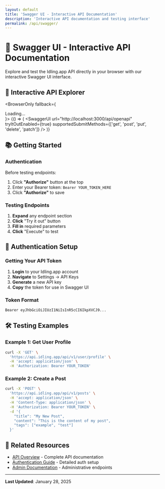 ```yaml
---
layout: default
title: 'Swagger UI - Interactive API Documentation'
description: 'Interactive API documentation and testing interface'
permalink: /api/swagger/
---
```


# 🧪 Swagger UI - Interactive API Documentation

Explore and test the Idling.app API directly in your browser with our interactive Swagger UI interface.

## 🚀 Interactive API Explorer


<BrowserOnly fallback={<div>Loading...</div>}>
  {() => (
    <SwaggerUI
      url="http://localhost:3000/api/openapi"
      tryItOutEnabled={true}
      supportedSubmitMethods={['get', 'post', 'put', 'delete', 'patch']}
    />
  )}
</BrowserOnly>

## 📚 Getting Started

### Authentication

Before testing endpoints:

1. Click **"Authorize"** button at the top
2. Enter your Bearer token: `Bearer YOUR_TOKEN_HERE`
3. Click **"Authorize"** to save

### Testing Endpoints

1. **Expand** any endpoint section
2. **Click** "Try it out" button
3. **Fill in** required parameters
4. **Click** "Execute" to test

## 🔐 Authentication Setup

### Getting Your API Token

1. **Login** to your Idling.app account
2. **Navigate** to Settings → API Keys
3. **Generate** a new API key
4. **Copy** the token for use in Swagger UI

### Token Format

```
Bearer eyJhbGciOiJIUzI1NiIsInR5cCI6IkpXVCJ9...
```

## 🛠️ Testing Examples

### Example 1: Get User Profile

```bash
curl -X 'GET' \
  'https://api.idling.app/api/v1/user/profile' \
  -H 'accept: application/json' \
  -H 'Authorization: Bearer YOUR_TOKEN'
```

### Example 2: Create a Post

```bash
curl -X 'POST' \
  'https://api.idling.app/api/v1/posts' \
  -H 'accept: application/json' \
  -H 'Content-Type: application/json' \
  -H 'Authorization: Bearer YOUR_TOKEN' \
  -d '{
    "title": "My New Post",
    "content": "This is the content of my post",
    "tags": ["example", "test"]
  }'
```

## 🔗 Related Resources

- [API Overview](../index.md) - Complete API documentation
- [Authentication Guide](../../getting-started/#authentication) - Detailed auth setup
- [Admin Documentation](../admin/) - Administrative endpoints

---

**Last Updated**: January 28, 2025
